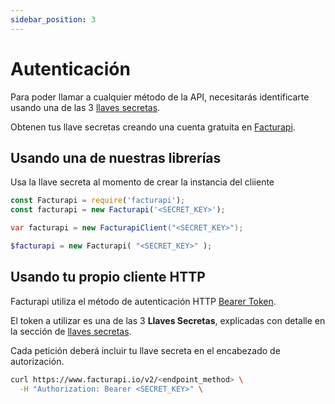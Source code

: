 ```yaml
---
sidebar_position: 3
---
```



# Autenticación

Para poder llamar a cualquier método de la API, necesitarás identificarte
usando una de las 3 [llaves secretas](/docs/getting-started/concepts/#llaves-secretas).

Obtenen tus llave secretas creando una cuenta gratuita en
[Facturapi](https://www.facturapi.io/register?utm_source=facturapi-docs&utm_medium=GithubPages).

## Usando una de nuestras librerías

Usa la llave secreta al momento de crear la instancia del cliiente

<Tabs groupId="codeExamples">
<TabItem value="js" label="Node.js" default>

```javascript
const Facturapi = require('facturapi');
const facturapi = new Facturapi('<SECRET_KEY>');
```

</TabItem>
<TabItem value="cs" label="C#">

```csharp
var facturapi = new FacturapiClient("<SECRET_KEY>");
```

</TabItem>
<TabItem value="php" label="PHP">

```php
$facturapi = new Facturapi( "<SECRET_KEY>" );
```

</TabItem>
</Tabs>

## Usando tu propio cliente HTTP

Facturapi utiliza el método de autenticación HTTP
[Bearer Token](https://swagger.io/docs/specification/authentication/bearer-authentication/).

El token a utilizar es una de las 3 **Llaves Secretas**, explicadas con detalle
en la sección de [llaves secretas](/docs/getting-started/concepts/#llaves-secretas).


<Tabs groupId="codeExamples">
<TabItem value="curl" label="cURL">

Cada petición deberá incluir tu llave secreta en el
encabezado de autorización.

```bash
curl https://www.facturapi.io/v2/<endpoint_method> \
  -H "Authorization: Bearer <SECRET_KEY>" \
```

</TabItem>
</Tabs>

